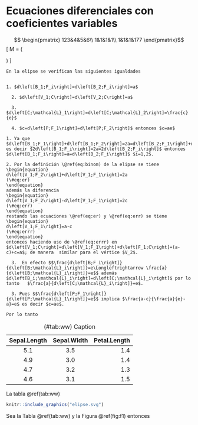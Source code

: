 # Ecuaciones diferenciales con coeficientes variables
$$ \begin{pmatrix}
123&4&5&6\\
1&1&1&1\\
1&1&1&177
\end{pmatrix}$$
\[
M = 
\left(\begin{array}{c|cc}
   A & B &\\
   \hline
   C & D &77\\
   C & D &77\\
   \hline
   C & D &77\\
   \hline
   \begin{array}{c|cc}
   A & B &\\
   \hline
   C & D &77\\
   C & D &77\\
   \hline
   C & D &77\\
   C & D &77_{11}\\
\end{array} & D &77_{11}\\
\end{array}\right)
\]

```theorem
En la elipse se verifican las siguientes igualdades


1. $d\left[B_1;F_i\right]=d\left[B_2;F_i\right]=a$

  2. $d\left[V_1;C\right]=d\left[V_2;C\right]=a$

  3. $d\left[C;\mathcal{L}_1\right]=d\left[C;\mathcal{L}_2\right]=\frac{c}{e}$
  
  4. $c=d\left[P;F_1\right]=d\left[P;F_2\right]$ entonces $c=ae$

```

```proof

1. Ya que $d\left[B_1;F_1\right]+d\left[B_1;F_2\right]=2a=d\left[B_2;F_1\right]+d\left[B_2;F_2\right]$ es decir $2d\left[B_1;F_i\right]=2a=2d\left[B_2;F_i\right]$ entonces $d\left[B_1;F_i\right]=a=d\left[B_2;F_i\right]$ $i=1,2$. 
  
2. Por la definición \@ref(eq:binom) de la elipse se tiene
\begin{equation}
d\left[V_1;F_2\right]+d\left[V_1;F_1\right]=2a
(\#eq:er)
\end{equation} 
además la diferencia 
\begin{equation}
d\left[V_1;F_2\right]-d\left[V_1;F_1\right]=2c
(\#eq:err)
\end{equation}
restando las ecuaciones \@ref(eq:er) y \@ref(eq:err) se tiene 
\begin{equation}
d\left[V_1;F_1\right]=a-c
(\#eq:errr)
\end{equation}
entonces haciendo uso de \@ref(eq:errr) en $d\left[V_1;C\right]=d\left[V_1;F_1\right]+d\left[F_1;C\right]=(a-c)+c=a$; de manera  similar para el vértice $V_2$.

  3.  En efecto $$\frac{d\left[B;F_i\right]}{d\left[B;\mathcal{L}_i\right]}=e\Longleftrightarrow \frac{a}{d\left[B;\mathcal{L}_i\right]}=e$$ además $d\left[B_i;\mathcal{L}_i\right]=d\left[C;\mathcal{L}_i\right]$ por lo tanto   $\frac{a}{d\left[C;\mathcal{L}_i\right]}=e$.
  
  3. Pues $$\frac{d\left[P;F_1\right]}{d\left[P;\mathcal{L}_1\right]}=e$$ implica $\frac{a-c}{\frac{a}{e}-a}=e$ es decir $c=ae$. 

Por lo tanto 
```

Table: (\#tab:ww) Caption

  | Sepal.Length| Sepal.Width| Petal.Length|
  |:------------:|:-----------:|------------:|
  |          5.1|         3.5|          1.4|
  |          4.9|         3.0|          1.4|
  |          4.7|         3.2|          1.3|
  |          4.6|         3.1|          1.5|
La tabla \@ref(tab:ww)

```r
knitr::include_graphics("elipse.svg")
```
\index{fff}
Sea la Tabla \@ref(tab:ww) y la Figura \@ref(fig:f1) entonces 